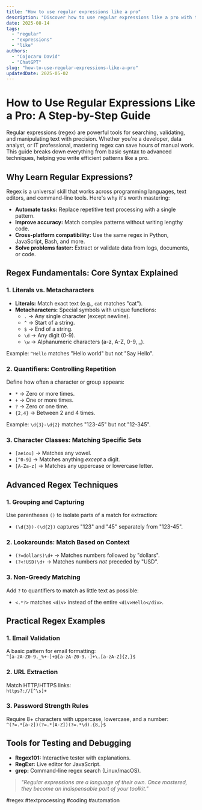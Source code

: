 ```yaml
---
title: "How to use regular expressions like a pro"
description: "Discover how to use regular expressions like a pro with this in-depth guide, providing actionable insights and practical tips to boost your knowledge and results."
date: 2025-08-14
tags:
  - "regular"
  - "expressions"
  - "like"
authors:
  - "Cojocaru David"
  - "ChatGPT"
slug: "how-to-use-regular-expressions-like-a-pro"
updatedDate: 2025-05-02
---
```


# How to Use Regular Expressions Like a Pro: A Step-by-Step Guide  

Regular expressions (regex) are powerful tools for searching, validating, and manipulating text with precision. Whether you're a developer, data analyst, or IT professional, mastering regex can save hours of manual work. This guide breaks down everything from basic syntax to advanced techniques, helping you write efficient patterns like a pro.  

## Why Learn Regular Expressions?  

Regex is a universal skill that works across programming languages, text editors, and command-line tools. Here's why it's worth mastering:  

- **Automate tasks:** Replace repetitive text processing with a single pattern.  
- **Improve accuracy:** Match complex patterns without writing lengthy code.  
- **Cross-platform compatibility:** Use the same regex in Python, JavaScript, Bash, and more.  
- **Solve problems faster:** Extract or validate data from logs, documents, or code.  

## Regex Fundamentals: Core Syntax Explained  

### 1. Literals vs. Metacharacters  

- **Literals:** Match exact text (e.g., `cat` matches "cat").  
- **Metacharacters:** Special symbols with unique functions:  
  - `.` → Any single character (except newline).  
  - `^` → Start of a string.  
  - `$` → End of a string.  
  - `\d` → Any digit (0-9).  
  - `\w` → Alphanumeric characters (a-z, A-Z, 0-9, _).  

Example: `^Hello` matches "Hello world" but not "Say Hello".  

### 2. Quantifiers: Controlling Repetition  

Define how often a character or group appears:  
- `*` → Zero or more times.  
- `+` → One or more times.  
- `?` → Zero or one time.  
- `{2,4}` → Between 2 and 4 times.  

Example: `\d{3}-\d{2}` matches "123-45" but not "12-345".  

### 3. Character Classes: Matching Specific Sets  

- `[aeiou]` → Matches any vowel.  
- `[^0-9]` → Matches anything *except* a digit.  
- `[A-Za-z]` → Matches any uppercase or lowercase letter.  

## Advanced Regex Techniques  

### 1. Grouping and Capturing  

Use parentheses `()` to isolate parts of a match for extraction:  
- `(\d{3})-(\d{2})` captures "123" and "45" separately from "123-45".  

### 2. Lookarounds: Match Based on Context  

- `(?=dollars)\d+` → Matches numbers followed by "dollars".  
- `(?<!USD)\d+` → Matches numbers *not* preceded by "USD".  

### 3. Non-Greedy Matching  

Add `?` to quantifiers to match as little text as possible:  
- `<.*?>` matches `<div>` instead of the entire `<div>Hello</div>`.  

## Practical Regex Examples  

### 1. Email Validation  

A basic pattern for email formatting:  
`^[a-zA-Z0-9._%+-]+@[a-zA-Z0-9.-]+\.[a-zA-Z]{2,}$`  

### 2. URL Extraction  

Match HTTP/HTTPS links:  
`https?://[^\s]+`  

### 3. Password Strength Rules  

Require 8+ characters with uppercase, lowercase, and a number:  
`^(?=.*[a-z])(?=.*[A-Z])(?=.*\d).{8,}$`  

## Tools for Testing and Debugging  

- **Regex101:** Interactive tester with explanations.  
- **RegExr:** Live editor for JavaScript.  
- **grep:** Command-line regex search (Linux/macOS).  

> _"Regular expressions are a language of their own. Once mastered, they become an indispensable part of your toolkit."_  

#regex #textprocessing #coding #automation